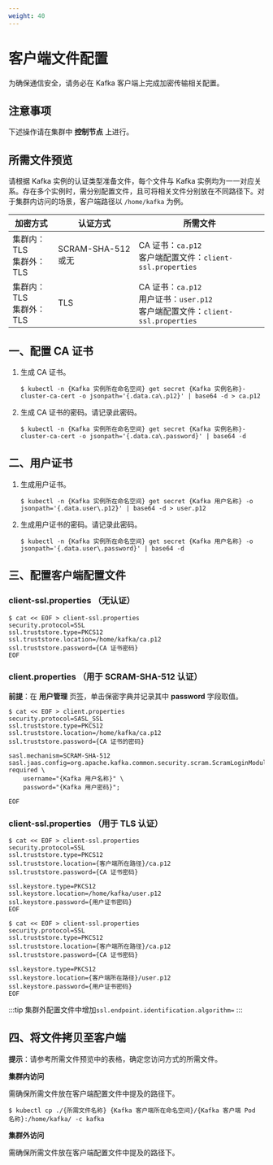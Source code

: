 ```yaml
---
weight: 40
---
```


# 客户端文件配置
为确保通信安全，请务必在 Kafka 客户端上完成加密传输相关配置。

## 注意事项

下述操作请在集群中 **控制节点** 上进行。

## 所需文件预览

请根据 Kafka 实例的认证类型准备文件，每个文件与 Kafka 实例均为一一对应关系。存在多个实例时，需分别配置文件，且可将相关文件分别放在不同路径下。对于集群内访问的场景，客户端路径以 `/home/kafka` 为例。

| 加密方式              | 认证方式           | 所需文件                        |
|-----------------------|--------------------|---------------------------------|
| 集群内：TLS<br/>集群外：TLS | SCRAM-SHA-512 或无 | CA 证书：`ca.p12`<br/>客户端配置文件：`client-ssl.properties` |
| 集群内：TLS<br/>集群外：TLS | TLS                | CA 证书：`ca.p12`<br/>用户证书：`user.p12`<br/>客户端配置文件：`client-ssl.properties` |

## 一、配置 CA 证书 

1. 生成 CA 证书。

    ```
    $ kubectl -n {Kafka 实例所在命名空间} get secret {Kafka 实例名称}-cluster-ca-cert -o jsonpath='{.data.ca\.p12}' | base64 -d > ca.p12
    ```
2. 生成 CA 证书的密码。请记录此密码。

    ```
    $ kubectl -n {Kafka 实例所在命名空间} get secret {Kafka 实例名称}-cluster-ca-cert -o jsonpath='{.data.ca\.password}' | base64 -d
    ```

## 二、用户证书 

1. 生成用户证书。

    ```
    $ kubectl -n {Kafka 实例所在命名空间} get secret {Kafka 用户名称} -o jsonpath='{.data.user\.p12}' | base64 -d > user.p12
    ```

2. 生成用户证书的密码。请记录此密码。

    ```
    $ kubectl -n {Kafka 实例所在命名空间} get secret {Kafka 用户名称} -o jsonpath='{.data.user\.password}' | base64 -d
    ```

## 三、配置客户端配置文件

### client-ssl.properties （无认证）


```
$ cat << EOF > client-ssl.properties
security.protocol=SSL
ssl.truststore.type=PKCS12
ssl.truststore.location=/home/kafka/ca.p12
ssl.truststore.password={CA 证书密码}
EOF
```

### client.properties （用于 SCRAM-SHA-512 认证） 

**前提**：在 **用户管理** 页签，单击保密字典并记录其中 **password** 字段取值。


```
$ cat << EOF > client.properties
security.protocol=SASL_SSL
ssl.truststore.type=PKCS12
ssl.truststore.location=/home/kafka/ca.p12
ssl.truststore.password={CA 证书的密码}

sasl.mechanism=SCRAM-SHA-512
sasl.jaas.config=org.apache.kafka.common.security.scram.ScramLoginModule required \
    username="{Kafka 用户名称}" \
    password="{Kafka 用户密码}";

EOF
```

### client-ssl.properties （用于 TLS 认证）


```
$ cat << EOF > client-ssl.properties
security.protocol=SSL
ssl.truststore.type=PKCS12
ssl.truststore.location={客户端所在路径}/ca.p12
ssl.truststore.password={CA 证书密码}

ssl.keystore.type=PKCS12
ssl.keystore.location=/home/kafka/user.p12
ssl.keystore.password={用户证书密码}
EOF
```


```
$ cat << EOF > client-ssl.properties
security.protocol=SSL
ssl.truststore.type=PKCS12
ssl.truststore.location={客户端所在路径}/ca.p12
ssl.truststore.password={CA 证书密码}

ssl.keystore.type=PKCS12
ssl.keystore.location={客户端所在路径}/user.p12
ssl.keystore.password={用户证书密码}
EOF
```
:::tip
集群外配置文件中增加`ssl.endpoint.identification.algorithm=`
:::

## 四、将文件拷贝至客户端

**提示**：请参考所需文件预览中的表格，确定您访问方式的所需文件。

**集群内访问**

需确保所需文件放在客户端配置文件中提及的路径下。

```
$ kubectl cp ./{所需文件名称} {Kafka 客户端所在命名空间}/{Kafka 客户端 Pod 名称}:/home/kafka/ -c kafka
```

**集群外访问**

需确保所需文件放在客户端配置文件中提及的路径下。